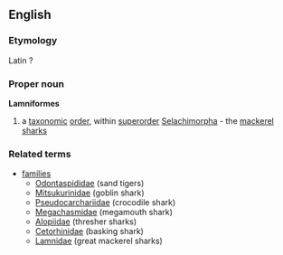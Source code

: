 ==English==
===Etymology===
Latin ?
===Proper noun===
{{wikipedia}}
'''Lamniformes'''
#a [[taxonomic]] [[order]], within [[superorder]] [[Selachimorpha]] - the [[mackerel sharks]]
===Related terms===
{{wikispecies}}
*[[families]]
**[[Odontaspididae]] (sand tigers)
**[[Mitsukurinidae]] (goblin shark)
**[[Pseudocarchariidae]] (crocodile shark)
**[[Megachasmidae]] (megamouth shark)
**[[Alopiidae]] (thresher sharks)
**[[Cetorhinidae]] (basking shark)
**[[Lamnidae]] (great mackerel sharks)